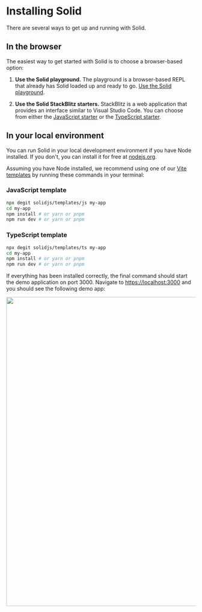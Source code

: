 
# Installing Solid

There are several ways to get up and running with Solid.

## In the browser

The easiest way to get started with Solid is to choose a browser-based option:

1. **Use the Solid playground.** The playground is a browser-based REPL that already has Solid loaded up and ready to go. [Use the Solid playground](https://playground.solidjs.com/).

2. **Use the Solid StackBlitz starters.** StackBlitz is a web application that provides an interface similar to Visual Studio Code. You can choose from either the [JavaScript starter](https://stackblitz.com/edit/vitejs-vite-byctbg?file=src/App.jsx) or the [TypeScript starter](https://stackblitz.com/edit/vitejs-vite-vgroct?file=src/App.tsx).

## In your local environment

You can run Solid in your local development environment if you have Node installed. If you don't, you can install it for free at [nodejs.org](https://nodejs.org).

Assuming you have Node installed, we recommend using one of our [Vite templates](https://github.com/solidjs/templates) by running these commands in your terminal:

### JavaScript template

```bash
npx degit solidjs/templates/js my-app
cd my-app
npm install # or yarn or pnpm
npm run dev # or yarn or pnpm
```

### TypeScript template

```bash
npx degit solidjs/templates/ts my-app
cd my-app
npm install # or yarn or pnpm
npm run dev # or yarn or pnpm
```

If everything has been installed correctly, the final command should start the demo application on port 3000. Navigate to [https://localhost:3000](https://localhost:3000) and you should see the following demo app:

<img src="/solid-start-app.png" width="820" />

<NextSection
  title="Building UI with Components"
  href="../building-ui-with-components"
/>
